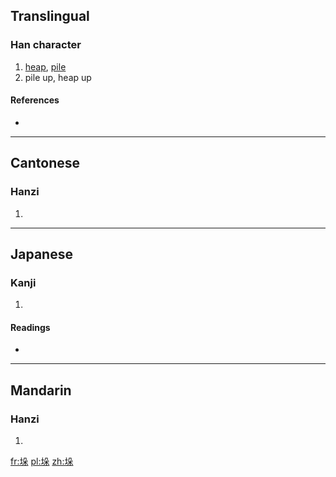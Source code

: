 {{also|垜}}
==Translingual==

===Han character===
{{Han char|rn=32|rad=土|as=06|sn=9|four=4719<sub>4</sub>|canj=土竹弓木 (GHND)}}

# [[heap]], [[pile]]
# pile up, heap up

====References====
* {{Han ref|kx=0228.080|dkj=05048|dj=0464.060|hdz=10440.080|uh=579B|ud=22427|bh=CE57|bd=52823}}

----

==Cantonese==

===Hanzi===
{{yue-hanzi|jyut=|y=do2}}

# {{defn|Cantonese|sort=土06}}

----

==Japanese==

===Kanji===
{{ja-kanji|grade=|rs=土06}}

# {{defn|Japanese|sort=土06}}

====Readings====
* {{ja-readings|on=[[だ]] (da)|kun=}}

----

==Mandarin==

===Hanzi===
{{cmn-hanzi|pin=[[duǒ]] ([[duo3]])|wg=to<sup>3</sup>}}

# {{defn|Mandarin|sort=土06}}

[[fr:垛]]
[[pl:垛]]
[[zh:垛]]